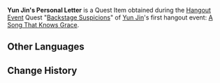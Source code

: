 {{Item Infobox
|id           = 101671
|image        = Item Letter.png
|type         = Quest Items
|description  = A letter that [[Yun Jin]] personally wrote to [[Shiyun]]. It seems to hold the key to turning the situation around.
|source1      = [[Backstage Suspicions]]
}}
'''Yun Jin's Personal Letter''' is a Quest Item obtained during the [[Hangout Events|Hangout Event]] Quest "[[Backstage Suspicions]]" of [[Yun Jin]]'s first hangout event: [[A Song That Knows Grace]].

==Other Languages==
{{Other Languages
|en      = Yun Jin's Personal Letter
|zhs     = 云堇的亲笔信
|zhs_rm  = Yún Jǐn de Qīnbǐ Xìn
|zht     = 雲堇的親筆信
|zht_rm  = Yún Jǐn de Qīnbǐ Xìn
|zh_tl   = Yun Jin's Personal Handwritten Letter
|ja      = 雲菫直筆の手紙
|ja_rm   = Unkin Jikihitsu no Tegami
|ja_tl   = 
|ko      = 운근의 친필 편지
|ko_rm   = 
|ko_tl   = 
|es      = Carta de Yun Jin
|es_tl   = 
|fr      = Lettre personnelle de Yun Jin
|fr_tl   = Yun Jin's Personal Letter
|ru      = Письмо Юнь Цзинь
|ru_tl   = 
|th      = จดหมายที่เขียนโดย Yun Jin
|th_rm   = 
|th_tl   = 
|vi      = Thư Tay Của Yun Jin
|vi_tl   = 
|de      = Persönlicher Brief von Yun Jin
|de_tl   = Personal Letter from Yun Jin
|id      = Surat Pribadi Yun Jin
|id_tl   = Yun Jin's Personal Letter
|pt      = Carta de Yunjin
|pt_tl   = 
}}

==Change History==
{{Change History|2.4}}
